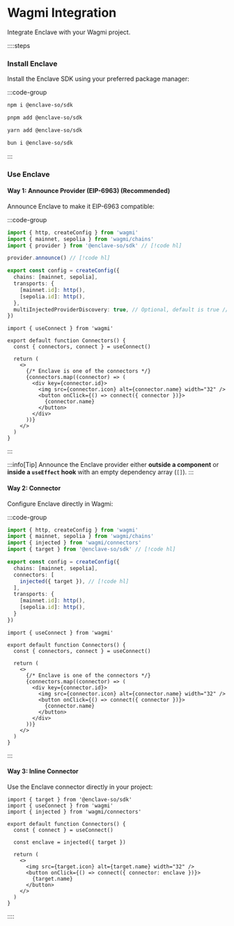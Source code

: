 # Wagmi Integration

Integrate Enclave with your Wagmi project.

::::steps

### Install Enclave

Install the Enclave SDK using your preferred package manager:

:::code-group

```bash [npm]
npm i @enclave-so/sdk
```

```bash [pnpm]
pnpm add @enclave-so/sdk
```

```bash [yarn]
yarn add @enclave-so/sdk
```

```bash [bun]
bun i @enclave-so/sdk
```

:::

### Use Enclave

#### Way 1: Announce Provider (EIP-6963) (Recommended)

Announce Enclave to make it EIP-6963 compatible:

:::code-group
```ts [config.ts]
import { http, createConfig } from 'wagmi'
import { mainnet, sepolia } from 'wagmi/chains'
import { provider } from '@enclave-so/sdk' // [!code hl]

provider.announce() // [!code hl]

export const config = createConfig({
  chains: [mainnet, sepolia],
  transports: {
    [mainnet.id]: http(),
    [sepolia.id]: http(),
  },
  multiInjectedProviderDiscovery: true, // Optional, default is true // [!code hl]
})
```

```tsx [Connectors.tsx]
import { useConnect } from 'wagmi'

export default function Connectors() {
  const { connectors, connect } = useConnect()

  return (
    <>
      {/* Enclave is one of the connectors */}
      {connectors.map((connector) => (
        <div key={connector.id}>
          <img src={connector.icon} alt={connector.name} width="32" />
          <button onClick={() => connect({ connector })}>
            {connector.name}
          </button>
        </div>
      ))}
    </>
  )
}
```

:::

:::info[Tip]
Announce the Enclave provider either **outside a component** or **inside a `useEffect` hook** with an empty dependency array (`[]`).
:::

#### Way 2: Connector

Configure Enclave directly in Wagmi:

:::code-group

```ts [config.ts]
import { http, createConfig } from 'wagmi'
import { mainnet, sepolia } from 'wagmi/chains'
import { injected } from 'wagmi/connectors'
import { target } from '@enclave-so/sdk' // [!code hl]

export const config = createConfig({
  chains: [mainnet, sepolia],
  connectors: [
    injected({ target }), // [!code hl]
  ],
  transports: {
    [mainnet.id]: http(),
    [sepolia.id]: http(),
  }
})
```

```tsx [Connectors.tsx]
import { useConnect } from 'wagmi'

export default function Connectors() {
  const { connectors, connect } = useConnect()

  return (
    <>
      {/* Enclave is one of the connectors */}
      {connectors.map((connector) => (
        <div key={connector.id}>
          <img src={connector.icon} alt={connector.name} width="32" />
          <button onClick={() => connect({ connector })}>
            {connector.name}
          </button>
        </div>
      ))}
    </>
  )
}
```

:::

#### Way 3: Inline Connector

Use the Enclave connector directly in your project:

```tsx [Connectors.tsx]
import { target } from '@enclave-so/sdk'
import { useConnect } from 'wagmi'
import { injected } from 'wagmi/connectors'

export default function Connectors() {
  const { connect } = useConnect()

  const enclave = injected({ target })

  return (
    <>
      <img src={target.icon} alt={target.name} width="32" />
      <button onClick={() => connect({ connector: enclave })}>
        {target.name}
      </button>
    </>
  )
}
```

::::
